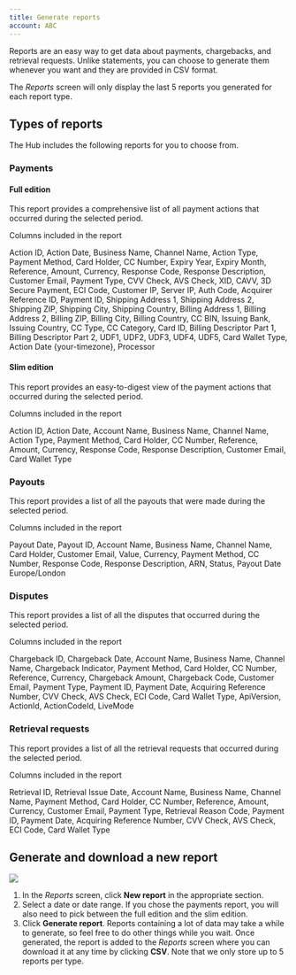 ```yaml
---
title: Generate reports
account: ABC
---
```


Reports are an easy way to get data about payments, chargebacks, and retrieval requests. Unlike statements, you can choose to generate them whenever you want and they are provided in CSV format.

The _Reports_ screen will only display the last 5 reports you generated for each report type.

Types of reports
----------------

The Hub includes the following reports for you to choose from.

### Payments

#### Full edition

This report provides a comprehensive list of all payment actions that occurred during the selected period.

 Columns included in the report

Action ID, Action Date, Business Name, Channel Name, Action Type, Payment Method, Card Holder, CC Number, Expiry Year, Expiry Month, Reference, Amount, Currency, Response Code, Response Description, Customer Email, Payment Type, CVV Check, AVS Check, XID, CAVV, 3D Secure Payment, ECI Code, Customer IP, Server IP, Auth Code, Acquirer Reference ID, Payment ID, Shipping Address 1, Shipping Address 2, Shipping ZIP, Shipping City, Shipping Country, Billing Address 1, Billing Address 2, Billing ZIP, Billing City, Billing Country, CC BIN, Issuing Bank, Issuing Country, CC Type, CC Category, Card ID, Billing Descriptor Part 1, Billing Descriptor Part 2, UDF1, UDF2, UDF3, UDF4, UDF5, Card Wallet Type, Action Date {your-timezone}, Processor

#### Slim edition

This report provides an easy-to-digest view of the payment actions that occurred during the selected period.

 Columns included in the report

Action ID, Action Date, Account Name, Business Name, Channel Name, Action Type, Payment Method, Card Holder, CC Number, Reference, Amount, Currency, Response Code, Response Description, Customer Email, Card Wallet Type

### Payouts

This report provides a list of all the payouts that were made during the selected period.

 Columns included in the report

Payout Date, Payout ID, Account Name, Business Name, Channel Name, Card Holder, Customer Email, Value, Currency, Payment Method, CC Number, Response Code, Response Description, ARN, Status, Payout Date Europe/London

### Disputes

This report provides a list of all the disputes that occurred during the selected period.

 Columns included in the report

Chargeback ID, Chargeback Date, Account Name, Business Name, Channel Name, Chargeback Indicator, Payment Method, Card Holder, CC Number, Reference, Currency, Chargeback Amount, Chargeback Code, Customer Email, Payment Type, Payment ID, Payment Date, Acquiring Reference Number, CVV Check, AVS Check, ECI Code, Card Wallet Type, ApiVersion, ActionId, ActionCodeId, LiveMode

### Retrieval requests

This report provides a list of all the retrieval requests that occurred during the selected period.

 Columns included in the report

Retrieval ID, Retrieval Issue Date, Account Name, Business Name, Channel Name, Payment Method, Card Holder, CC Number, Reference, Amount, Currency, Customer Email, Payment Type, Retrieval Reason Code, Payment ID, Payment Date, Acquiring Reference Number, CVV Check, AVS Check, ECI Code, Card Wallet Type

Generate and download a new report
----------------------------------

![](/download/attachments/2785639/hub-generate-report.png?version=1&modificationDate=1586441017900&api=v2)

1.  In the _Reports_ screen, click **New report** in the appropriate section.
2.  Select a date or date range. If you chose the payments report, you will also need to pick between the full edition and the slim edition.
3.  Click **Generate report**. Reports containing a lot of data may take a while to generate, so feel free to do other things while you wait. Once generated, the report is added to the _Reports_ screen where you can download it at any time by clicking **CSV**. Note that we only store up to 5 reports per type.




